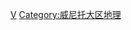 {{catmore}}
{{DEFAULTSORT:Verona}}
{{Commons cat|Verona}}

[[Category:维罗纳省市镇|V]]
[[Category:威尼托大区地理|Category:威尼托大区地理]]